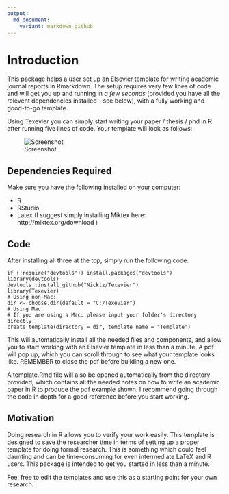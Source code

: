 ---
output:
  md_document:
    variant: markdown_github
---

# Introduction 

This package helps a user set up an Elsevier template for writing academic journal reports in Rmarkdown. The setup requires very few lines of code and will get you up and running in _a few seconds_ (provided you have all the relevent dependencies installed - see below), with a fully working and good-to-go template. 

Using Texevier you can simply start writing your paper / thesis / phd in R after running five lines of code. Your template will look as follows:


![Screenshot](inst/ScreenShot/ScreenShot.PNG)

## Dependencies Required

Make sure you have the following installed on your computer:

* R
* RStudio
* Latex (I suggest simply installing Miktex here: http://miktex.org/download )

## Code

After installing all three at the top, simply run the following code:

    if (!require("devtools")) install.packages("devtools")
    library(devtools)
    devtools::install_github("Nicktz/Texevier")
    library(Texevier)
    # Using non-Mac: 
    dir <- choose.dir(default = "C:/Texevier")
    # Using Mac
    # If you are using a Mac: please input your folder's directory directly.
    create_template(directory = dir, template_name = "Template")

This will automatically install all the needed files and components, and allow you to start working with an Elsevier template in less than a minute. A pdf will pop up, which you can scroll through to see what your template looks like. REMEMBER to close the pdf before building a new one.

A template.Rmd file will also be opened automatically from the directory provided, which contains all the needed notes on how to write an academic paper in R to produce the pdf example shown. I recommend going through the code in depth for a good reference before you start working.


## Motivation
Doing research in R allows you to verify your work easily. This template is designed to save the researcher time in terms of setting up a proper template for doing formal research. This is something which could feel daunting and can be time-consuming for even intermediate LaTeX  and R users. This package is intended to get you started in less than a minute.

Feel free to edit the templates and use this as a starting point for your own research.

